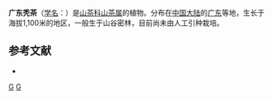 {{Speciesbox 
| taxon = Camellia kwangtungensis
| authority =  Chang
}}

'''广东秃茶'''（[[学名|学名]]：{{lang|la|''Camellia kwangtungensis''}}）是[[山茶科|山茶科]][[山茶属|山茶属]]的植物。分布在[[中国大陆|中国大陆]]的[[广东|广东]]等地，生长于海拔1,100米的地区，一般生于山谷密林，目前尚未由人工引种栽培。

== 参考文献 ==
<div class="references-small">
* {{cite web| url =http://www.bioinfo.cn/db05/KmzwSpecies.php?action=view&id=29018| title =广东秃茶| work =《中国高等植物数据库全库》| publisher =中国科学院微生物研究所| author =昆明植物研究所| accessdate =2009-02-26| deadurl =yes| archiveurl =https://web.archive.org/web/20160305053532/http://www.bioinfo.cn/db05/KmzwSpecies.php?action=view&id=29018| archivedate =2016-03-05}}
</div>
{{Taxonbar|from=Q11061775}}

[[Category:山茶属|G]]
[[Category:广东植物|G]]